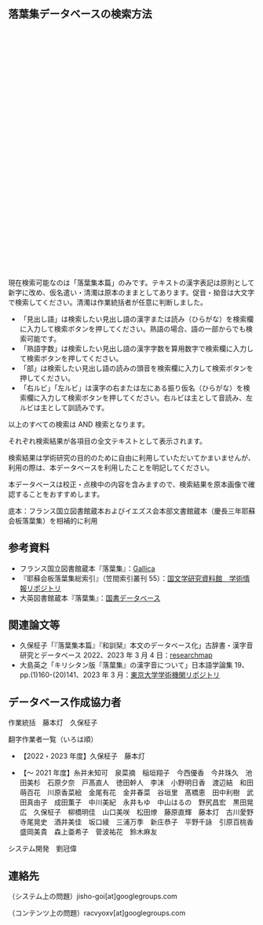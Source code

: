 
## 落葉集データベースの検索方法

<div className="alert alert-warning shadow-lg">
  <div className="flex">
    <span>
    <svg
      xmlns="http://www.w3.org/2000/svg"
      className="stroke-current flex-shrink-0 h-6 w-6"
      fill="none"
      viewBox="0 0 24 24"
    >
      <path
        strokeLinecap="round"
        strokeLinejoin="round"
        strokeWidth="2"
        d="M12 9v2m0 4h.01m-6.938 4h13.856c1.54 0 2.502-1.667 1.732-3L13.732 4c-.77-1.333-2.694-1.333-3.464 0L3.34 16c-.77 1.333.192 3 1.732 3z"
      />
    </svg></span>
    <span>
      現在検索可能なのは「落葉集本篇」のみです。テキストの漢字表記は原則として新字に改め、仮名遣い・清濁は原本のままとしてあります。促音・拗音は大文字で検索してください。清濁は作業統括者が任意に判断しました。
    </span>
  </div>
</div>

- 「見出し語」は検索したい見出し語の漢字または読み（ひらがな）を検索欄に入力して検索ボタンを押してください。熟語の場合、語の一部からでも検索可能です。
- 「熟語字数」は検索したい見出し語の漢字字数を算用数字で検索欄に入力して検索ボタンを押してください。
- 「部」は検索したい見出し語の読みの頭音を検索欄に入力して検索ボタンを押してください。
- 「右ルビ」「左ルビ」は漢字の右または左にある振り仮名（ひらがな）を検索欄に入力して検索ボタンを押してください。右ルビは主として音読み、左ルビは主として訓読みです。

以上のすべての検索は AND 検索となります。

それぞれ検索結果が各項目の全文テキストとして表示されます。

検索結果は学術研究の目的のために自由に利用していただいてかまいませんが、 利用の際は、本データベースを利用したことを明記してください。

本データベースは校正・点検中の内容を含みますので、検索結果を原本画像で確認することをおすすめします。

底本：フランス国立図書館蔵本およびイエズス会本部文書館蔵本（慶長三年耶蘇会板落葉集）を相補的に利用

## 参考資料　

- フランス国立図書館蔵本『落葉集』：[Gallica](https://gallica.bnf.fr/view3if/ga/ark:/12148/btv1b10508396b)
- 『耶蘇会板落葉集総索引』（笠間索引叢刊 55）：[国文学研究資料館　学術情報リポジトリ](https://kokubunken.repo.nii.ac.jp/search?page=1&size=20&sort=controlnumber&search_type=2&q=194)
- 大英図書館蔵本『落葉集』：[国書データベース](https://kokusho.nijl.ac.jp/biblio/100415167/)

## 関連論文等

- 久保柾子「『落葉集本篇』『和訓栞』本文のデータベース化」古辞書・漢字音研究とデータベース 2022、2023 年 3 月 4 日：[researchmap](https://researchmap.jp/kosamaboku/presentations/41708845)
- 大島英之「キリシタン版『落葉集』の漢字音について」日本語学論集 19、pp.(1)160-(20)141、2023 年 3 月：[東京大学学術機関リポジトリ](https://repository.dl.itc.u-tokyo.ac.jp/records/2007368)

<div className="divider" />

<CcLicense />

<div className="divider" />

## データベース作成協力者

作業統括　藤本灯　久保柾子

翻字作業者一覧（いろは順）

- 【2022・2023 年度】久保柾子　藤本灯

- 【～ 2021 年度】糸井未知可　泉菜摘　稲垣翔子　今西優香　今井珠久　池田美杉　石原夕奈　戸髙直人　徳田幹人　李沫　小野明日香　渡辺結　和田萌百花　川原香菜絵　金尾有花　金井春菜　谷垣里　髙橋恵　田中利樹　武田真由子　成田薫子　中川美紀　永井もゆ　中山はるの　野尻昌宏　黒田晃広　久保柾子　柳橋明佳　山口美咲　松田燎　藤原直輝　藤本灯　古川愛野　寺尾晃史　酒井美佳　坂口綾　三浦万季　新庄恭子　平野千詠　引原百桃香　盛岡美貴　森上亜希子　菅波祐花　鈴木麻友

システム開発　劉冠偉

<div className="divider" />

<GeneralManual />

<div className="divider" />

## 連絡先

（システム上の問題）jisho-goi[at]googlegroups.com

（コンテンツ上の問題）racvyoxv[at]googlegroups.com
